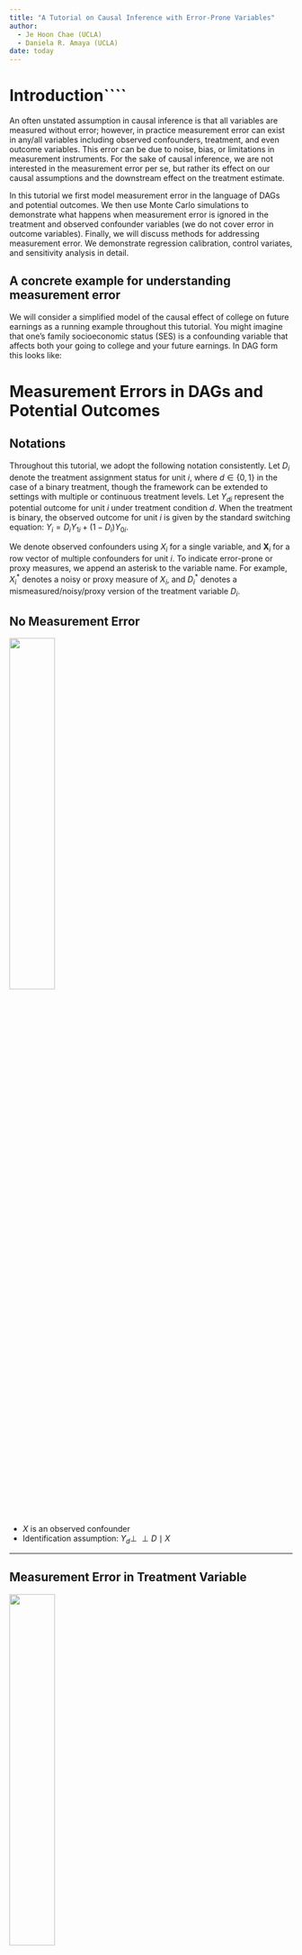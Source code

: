 ```yaml
---
title: "A Tutorial on Causal Inference with Error-Prone Variables"
author: 
  - Je Hoon Chae (UCLA)
  - Daniela R. Amaya (UCLA)
date: today
---
```


# Introduction````

An often unstated assumption in causal inference is that all variables are measured without error; however, in practice measurement error can exist in any/all variables including observed confounders, treatment, and even outcome variables. This error can be due to noise, bias, or limitations in measurement instruments. For the sake of causal inference, we are not interested in the measurement error per se, but rather its effect on our causal assumptions and the downstream effect on the treatment estimate.

In this tutorial we first model measurement error in the language of DAGs and potential outcomes. We then use Monte Carlo simulations to demonstrate what happens when measurement error is ignored in the treatment and observed confounder variables (we do not cover error in outcome variables). Finally, we will discuss methods for addressing measurement error. We demonstrate regression calibration, control variates, and sensitivity analysis in detail.

## A concrete example for understanding measurement error

We will consider a simplified model of the causal effect of college on future earnings as a running example throughout this tutorial. You might imagine that one's family socioeconomic status (SES) is a confounding variable that affects both your going to college and your future earnings. In DAG form this looks like: 

\begin{center}
  {\begin{tikzpicture}[scale=0.8, transform shape,
    dot/.style={circle, fill=black, inner sep=1.5pt},
    square/.style={draw, rectangle, thick, minimum size=6mm, inner sep=0pt},
    arrow/.style={-{Latex[width=1.5mm,length=3mm]}, thick}
  ]
  \node[dot, label=above:$Family SES$] at (0,1) (X) {};
  \node[dot, label=left:$College$] at (-1,0) (D) {};
  \node[dot, label=right:$Future Earnings$] at (1,0) (Y) {};
  \draw[arrow] (X) -- (D);
  \draw[arrow] (X) -- (Y);
  \draw[arrow] (D) -- (Y);
\end{tikzpicture}}  
\end{center}

# Measurement Errors in DAGs and Potential Outcomes

## Notations

Throughout this tutorial, we adopt the following notation consistently. Let $D_i$ denote the treatment assignment status for unit $i$, where $d \in \{0, 1\}$ in the case of a binary treatment, though the framework can be extended to settings with multiple or continuous treatment levels. Let $Y_{di}$ represent the potential outcome for unit $i$ under treatment condition $d$. When the treatment is binary, the observed outcome for unit $i$ is given by the standard switching equation: $Y_i = D_i Y_{1i} + (1 - D_i) Y_{0i}$. 

We denote observed confounders using $X_i$ for a single variable, and $\textbf{X}_i$ for a row vector of multiple confounders for unit $i$. To indicate error-prone or proxy measures, we append an asterisk to the variable name. For example, $X_i^*$ denotes a noisy or proxy measure of $X_i$, and $D_i^*$ denotes a mismeasured/noisy/proxy version of the treatment variable $D_i$.

## No Measurement Error

![](images/dag_no_error.svg){fig-align="center" width=40%}

- $X$ is an observed confounder
- Identification assumption: $Y_d \perp\!\!\!\perp D \mid X$

---

## Measurement Error in Treatment Variable

![](images/dag_error_in_treatment.svg){fig-align="center" width=40%}

- We cannot observe $D$ directly; instead, we observe $D^*$
- $D^*$ is a proxy or noisy measurement of $D$
- Even if $Y_d \perp\!\!\!\perp D \mid X$, identification via $D^*$ is not guaranteed: Does $Y_d \perp\!\!\!\perp D^* \mid X$ hold?

---

## Measurement Error in Observed Confounder

![](images/dag_error_in_confounder.svg){fig-align="center" width=40%}

- We cannot observe $X$ directly; instead, we observe $X^*$
- $X^*$ is a proxy or noisy measurement of $X$
- We know that $Y_d \perp\!\!\!\perp D \mid X$, but what about $Y_d \perp\!\!\!\perp D  \mid X^*$?


# What if we ignore measurement error?

## When error-prone variable is a treatment variable

## When error-prone variable is an observed confounder

# Parametric approach: Regression calibration

# Control variates approach

@yang2020combining
